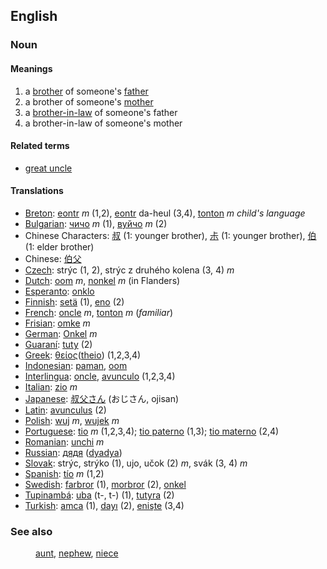 ==English==
===Noun===
====Meanings====
#a [[brother]] of someone's [[father]]
#a brother of someone's [[mother]]
#a [[brother-in-law]] of someone's father
#a brother-in-law of someone's mother
====Related terms====
*[[great uncle]]
====Translations====
*[[Breton]]: [[eontr]] ''m'' (1,2), [[eontr]] da-heul (3,4), [[tonton]] ''m'' ''child's language''
*[[Bulgarian]]: [[чичо]] ''m'' (1), [[вуйчо]] ''m'' (2)
*Chinese Characters: [[叔]] (1: younger brother), [[尗]] (1: younger brother), [[伯]] (1: elder brother)
*Chinese: [[伯父]]
*[[Czech]]: strýc (1, 2), strýc z druhého kolena (3, 4) ''m'' 
*[[Dutch]]: [[oom]] ''m'', [[nonkel]] ''m'' (in Flanders)
*[[Esperanto]]: [[onklo]]
*[[Finnish]]: [[setä]] (1), [[eno]] (2)
*[[French]]: [[oncle]] ''m'', [[tonton]] ''m'' (''familiar'')
*[[Frisian]]: [[omke]] ''m''
*[[German]]: [[Onkel]] ''m''
*[[Guaraní]]: [[tuty]] (2)
*[[Greek]]: [[θείος]]([[theio]]) (1,2,3,4)
*[[Indonesian]]: [[paman]], [[oom]]
*[[Interlingua]]: [[oncle]], [[avunculo]] (1,2,3,4)
*[[Italian]]: [[zio]] ''m''
*[[Japanese]]: [[叔父さん]] (おじさん, ojisan)
*[[Latin]]: [[avunculus]] (2)
*[[Polish]]: [[wuj]] ''m'', [[wujek]] ''m''
*[[Portuguese]]: [[tio]] ''m'' (1,2,3,4); [[tio paterno]] (1,3); [[tio materno]] (2,4)
*[[Romanian]]: [[unchi]] ''m''
*[[Russian]]: [[дядя]] ([[dyadya]])
*[[Slovak]]:  strýc, strýko (1), ujo, učok (2) ''m'', svák (3, 4) ''m''   
*[[Spanish]]: [[tío]] ''m'' (1,2)
*[[Swedish]]: [[farbror]] (1), [[morbror]] (2), [[onkel]]
*[[Tupinambá]]: [[uba]] (t-, t-) (1), [[tutyra]] (2)
*[[Turkish]]: [[amca]] (1), [[dayı]] (2), [[enişte]] (3,4)

===See also===
:[[aunt]], [[nephew]], [[niece]]
